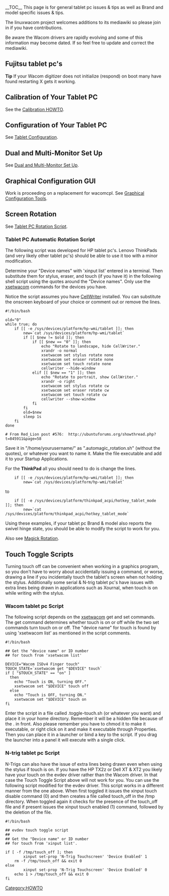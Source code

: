 __TOC__
This page is for general tablet pc issues & tips as well as Brand and model specific issues & tips.

The linuxwacom project welcomes additions to its mediawiki so please join in if you have contributions.

Be aware the Wacom drivers are rapidly evolving and some of this information may become dated.  If so feel free to update and correct the mediawiki.

== Fujitsu tablet pc's ==
'''Tip''' If your Wacom digitizer does not initialize (respond) on boot many have found restarting X gets it working.

== Calibration of Your Tablet PC ==

See the [[Calibration|Calibration HOWTO]].

== Configuration of Your Tablet PC ==
See [[Tablet Configuration]].

== Dual and Multi-Monitor Set Up ==
See [[Dual and Multi-Monitor Set Up]].

== Graphical Configuration GUI ==
Work is proceeding on a replacement for wacomcpl.  See [[External applications#Graphical Configuration Tools|Graphical Configuration Tools]].

== Screen Rotation ==
See [[Rotation#Tablet PC Rotation Script|Tablet PC Rotation Script]].

=== Tablet PC Automatic Rotation Script ===

The following script was developed for HP tablet pc's.  Lenovo ThinkPads (and very likely other tablet pc's) should be able to use it too with a minor modification.

Determine your "Device names" with 'xinput list' entered in a terminal. Then substitute them for stylus, eraser, and touch (if you have it) in the following shell script using the quotes around the "Device names". Only use the [[xsetwacom]] commands for the devices you have.

Notice the script assumes you have [[External applications#CellWriter|CellWriter]] installed.  You can substitute the onscreen keyboard of your choice or comment out or remove the lines.
<pre>
#!/bin/bash

old="0"
while true; do
	if [[ -e /sys/devices/platform/hp-wmi/tablet ]]; then
		new=`cat /sys/devices/platform/hp-wmi/tablet`
		if [[ $new != $old ]]; then
			if [[ $new == "0" ]]; then
				echo "Rotate to landscape, hide CellWriter."
				xrandr -o normal
				xsetwacom set stylus rotate none
				xsetwacom set eraser rotate none
				xsetwacom set touch rotate none
				cellwriter --hide-window
			elif [[ $new == "1" ]]; then
				echo "Rotate to portrait, show CellWriter."
				xrandr -o right
				xsetwacom set stylus rotate cw
				xsetwacom set eraser rotate cw
				xsetwacom set touch rotate cw
				cellwriter --show-window
			fi
		fi
		old=$new
		sleep 1s
	fi
done

# From Red_Lion post #576:  http://ubuntuforums.org/showthread.php?t=845911&page=58
</pre>
Save it in "/home/yourusername/" as ".automagic_rotation.sh" (without the quotes), or whatever you want to name it.  Make the file executable and add it to your Startup Applications.

For the '''ThinkPad''' all you should need to do is change the lines.
<pre>
	if [[ -e /sys/devices/platform/hp-wmi/tablet ]]; then
		new=`cat /sys/devices/platform/hp-wmi/tablet`
</pre>
to
<pre>
	if [[ -e /sys/devices/platform/thinkpad_acpi/hotkey_tablet_mode ]]; then
		new=`cat /sys/devices/platform/thinkpad_acpi/hotkey_tablet_mode`
</pre>
Using these examples, if your tablet pc Brand & model also reports the swivel hinge state, you should be able to modify the script to work for you.

Also see [[External applications#Magick Rotation|Magick Rotation]].

== Touch Toggle Scripts ==
Turning touch off can be convenient when working in a graphics program, so you don't have to worry about accidentally issuing a command, or worse, drawing a line if you incidentally touch the tablet's screen when not holding the stylus.  Additionally some serial & N-trig tablet pc's  have issues with extra lines being drawn in applications such as Xournal, when touch is on while writing with the stylus.

=== Wacom tablet pc Script ===
The following script depends on the [[xsetwacom]] get and set commands.  The get command determines whether touch is on or off while the two set commands turn touch on or off.   The "device name" for touch is found by using 'xsetwacom list' as mentioned in the script comments.
<pre>
#!/bin/bash

## Get the "device name" or ID number
## for touch from 'xsetwacom list'

DEVICE="Wacom ISDv4 Finger touch"
TOUCH_STATE=`xsetwacom get "$DEVICE" touch`
if [ "$TOUCH_STATE" == "on" ]
  then
    echo "Touch is ON, turning OFF."
    xsetwacom set "$DEVICE" touch off
  else
    echo "Touch is OFF, turning ON."
    xsetwacom set "$DEVICE" touch on
fi
</pre>
Enter the script in a file called .toggle-touch.sh (or whatever you want) and place it in your home directory. Remember it will be a hidden file because of the . in front. Also please remember you have to chmod it to make it executable, or right click on it and make it executable through Properties. Then you can place it in a launcher or  bind a key to the script.  If you drag the launcher into a panel it will execute with a single click.

=== N-trig tablet pc Script ===
N-Trigs can also have the issue of extra lines being drawn even when using the stylus if touch is on.  If you have the HP TX2z or Dell XT & XT2 you likely have your touch on the evdev driver rather than the Wacom driver.  In that case the Touch Toggle Script above will not work for you. You can use the following script  modified for the evdev driver.  This script works in a different manner from the one above.  When first toggled it issues the xinput touch disable command (0) and then creates a file called touch_off in the /tmp directory.  When toggled again it checks for the presence of the touch_off file and if present issues the xinput touch enabled (1) command, followed by the deletion of the file.

<pre>
#!/bin/bash

## evdev touch toggle script
##
## Get the "Device name" or ID number
## for touch from 'xinput list'.

if [ -f /tmp/touch_off ]; then
        xinput set-prop 'N-Trig Touchscreen' 'Device Enabled' 1
	rm -f /tmp/touch_off && exit 0
else
        xinput set-prop 'N-Trig Touchscreen' 'Device Enabled' 0
	echo 1 > /tmp/touch_off && exit 0
fi
</pre>


[[Category:HOWTO]]